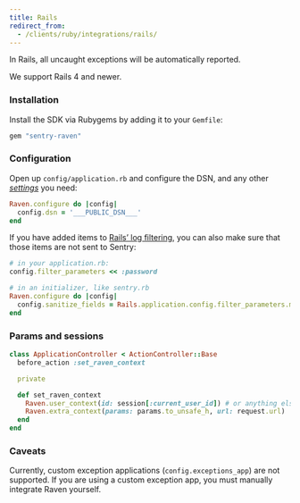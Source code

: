 ```yaml
---
title: Rails
redirect_from:
  - /clients/ruby/integrations/rails/
---
```


In Rails, all uncaught exceptions will be automatically reported.

We support Rails 4 and newer.

### Installation

Install the SDK via Rubygems by adding it to your `Gemfile`:

```ruby
gem "sentry-raven"
```

### Configuration

Open up `config/application.rb` and configure the DSN, and any other [_settings_](config/) you need:

```ruby
Raven.configure do |config|
  config.dsn = '___PUBLIC_DSN___'
end
```

If you have added items to [Rails’ log filtering](http://guides.rubyonrails.org/action_controller_overview.html#parameters-filtering), you can also make sure that those items are not sent to Sentry:

```ruby
# in your application.rb:
config.filter_parameters << :password

# in an initializer, like sentry.rb
Raven.configure do |config|
  config.sanitize_fields = Rails.application.config.filter_parameters.map(&:to_s)
end
```

### Params and sessions

```ruby
class ApplicationController < ActionController::Base
  before_action :set_raven_context

  private

  def set_raven_context
    Raven.user_context(id: session[:current_user_id]) # or anything else in session
    Raven.extra_context(params: params.to_unsafe_h, url: request.url)
  end
end
```

### Caveats

Currently, custom exception applications (`config.exceptions_app`) are not supported. If you are using a custom exception app, you must manually integrate Raven yourself.
